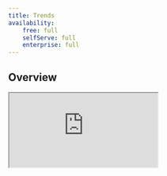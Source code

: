 ```yaml
---
title: Trends
availability:
    free: full
    selfServe: full
    enterprise: full
---
```




## Overview

<iframe
    src="https://www.youtube-nocookie.com/embed/2jQco8hEvTI?start=493"
    className="rounded shadow-xl"
/>

Trends are a type of [insight](/docs/product-analytics/insights) that enable you to plot data from people, events, and properties.

Trends are an incredibly powerful part of PostHog's analytics toolbox, and are useful for finding patterns in your data, as well as monitoring your product to ensure everything is running smoothly.

### What can you learn from trends?

-   Track how your metrics are changing over time.
-   Compare the usage of different features side-by-side.
-   Determine how a specific change affects usage or engagement with your product.
-   Identify long-term patterns or cycles in your usage.
-   Easily create cohorts of users based on when they performed events.
-   Analyze how the _properties of events_ vary over time using aggregation (sum, average, etc).

## Getting Started

#### Creating a new trend

Using the side menu, navigate to the [Product Analytics](https://us.posthog.com/insights) tab where you'll be able to see a list of all your saved insights. You can then create a new trends insight by clicking on the **New insight** button in the top right. By default, new insights will default to Trends.

You should now see a screen that looks like this

![new insight](../../images/docs/user-guides/trends/new-insight.png)

#### Adding events

Now that you've created a Trends insight, the next thing is select the events you would like to see. Click the dropdown to the right of the <div class="inline-flex items-center justify-center rounded-full border-2 font-semibold" style="width: 20px; height: 20px; border-color: rgb(29, 74, 255); color: rgb(29, 74, 255); background-color: rgba(29, 74, 255, 0.15);">A</div> icon.

![selecting our event](../../images/docs/user-guides/trends/select-event.png)

This dropdown allows you to search through all your [events](/docs/user-guides/events) and [actions](/docs/user-guides/actions) and pick which one you would like to plot data from.

By default, the total number of events (Total count) that occurred within a specific date range will be shown. If you'd like to see other metrics, such as 'Unique users' or 'DAU', check out the [event and property aggregation section](#event-and-property-aggregation).

#### Filtering events based on properties

Oftentimes, we don't want to see a graph of _all_ the events with a certain name, but we may only want to look at a subset of these events.

[Filters](#filtering-events) allow us to only plot data for a subset of events based on their properties. For example, we might only want to see `$pageview` events for a specific URL, or only see events from users within specific countries, which can all be done using filters!

To add a filter to an event series, click on the <FilterIcon /> icon next to the event name, and then click the 'Add filter' button.

This will bring up a dropdown where you can search through all event properties and choose the one you would like to filter based on. For this example, we'll choose the 'Device Type' event so that we can plot data only for Desktop users.

![a filter that only shows events from desktop users](../../images/docs/user-guides/trends/basic-filter.png)

Read more about filters in the [filtering events](#filtering-events) section.

#### Changing the time range

When you first create an insight, PostHog will default to only plotting data from the last 7 days. This is great for getting a short term snapshot or digging in deeply to a specific time period, but oftentimes you'll want to see how your metrics change over the long term.

This can be done using the [display options at the top of the chart](#changing-the-display-options) and setting the 'Date range' to `Last 90 days`.

> **Note: ** Setting a very large time scale may severely impact your query performance as the number of events can increase dramatically

![showing a chart over a longer date range (90 days)](../../images/docs/user-guides/trends/longer-date-range.png)

> ** Note: ** You may see a portion of the chart plotted as a dotted line, which simply means that data for that period is still being collected

#### Saving and editing a trend

Now that you have your insight set up, the last step is to give it a name and save it so you can view it later! To give the insight a name, click on the pencil icon next to the title, then click the 'Save' button.

If you ever want to go back and modify a trend, you can do so by clicking on its name in the [Product Analytics](https://us.posthog.com/insights) tab, and then clicking the 'Edit' button in the top right.

Now that you've mastered the basics of the trends insight, we'd encourage you to read through following sections to get a better idea of all the features that trends have to offer.

## Filtering events

PostHog offers powerful ways of filtering down events based on their properties. A single filter is composed of three different parts:

#### The property to filter based on

**Example: _(Current URL, Browser, etc)_**

This is the property that we want to filter based on. These properties can be:

-   Properties on the event itself
-   Properties on the person who sent the event
-   Properties on Groups that this event is a member of _(See [Group analytics](/docs/user-guides/group-analytics))_
-   Properties on sessions
-   Properties on [Cohorts](/docs/user-guides/cohorts) the user is a member of
-   Properties on the HTML element if an event was autocaptured

By default, the dropdown will only show properties that have been seen on a specific event before, but if you instead want to filter based on an unseen property, you can scroll all the way to the bottom of the list and click 'Show X properties that haven't been seen with this event'

#### The filter operation

**Example: _(equals, contains, etc)_**

This is what PostHog uses to compare the property value to determine whether an event passes the filter or not. Note that the options for this will change based on the type of the property you've selected (e.g. whether a property is a `Number` or `String`).

##### All operations

| Name                  | Description                                                                             |
| --------------------- | --------------------------------------------------------------------------------------- |
| = equals              | The property matches the value exactly and can contain multiple values to match against |
| ≠ doesn't equal       | The property _doesn't_ exactly match any of the values you provided                     |
| ∈ contains            | The property contains the value as a substring                                          |
| ∉ doesn't contain     | The property doesn't contain the values as a substring                                  |
| ~ matches regex       | The property matches a regex _(only available for strings)_                             |
| ≁ doesn't match regex | The property doesn't matches a regex _(only available for strings)_                     |
| > greater than        | The property is greater than a specific value _(only available for numeric properties)_ |
| &lt; less than        | The property is less than a specific value _(only available for numeric properties)_    |
| ✓ is set              | The property was not set on a specific event                                            |
| ✕ is not set          | The property has been set on a specific event                                           |

#### The comparison value

This is the value that PostHog will compare to the property using the operation you specified. If the operation returns true, then the event will be included in the insight, and if it returns false it will be excluded.
Some operations allow you to pass multiple values to compare against, in which case the event will be included if any of these values return true when compared.

#### Types of filters

Within trends there are two different ways of filtering down events:

#### Inline filters

![example inline filter](../../images/docs/user-guides/trends/inline-filter.png)

These filters apply to a specific series within a graph, and different series can have different inline filters.

> Currently, you can only combine inline filters with `AND` operations. If you want to include events that match _at least one_ of a group of filters, you can use [filter groups](#filter-groups)

#### Filter groups

Filter groups allow you to apply filters to **all series** within an insight. These filter groups are composed of a number of single filter, which are can be combined in the following two ways:

-   `AND` - Events have to match _every_ filter within the group
-   `OR` - Events only have to match _a single_ filter within the group

![example global filter](../../images/docs/user-guides/trends/filter-groups.png)

One thing to note about global filters: since they apply to all events within an insight, and these events may not share all their properties, global filters allow you to use any property that has been seen in _at least one_ of your events.
If you happen to create a filter that references a property that not all events have, events that do not contain this property will automatically fail the check and will be excluded by the filter.

#### Filtering internal and test users

The final option for filtering down events is using the option to filter out 'internal and test users'.
This option is useful for excluding events sent from local builds of your product, or by members of your team that you don't want to include in your analysis.

![filtering internal and test users turned on](../../images/docs/user-guides/trends/internal-and-test-users.png)

If you want to customize the filters that are used, you can click on the settings icon.

## Breaking down by properties

Breakdowns offer a way for you to split up your trends graph by the values of a certain property. This is a very powerful tool when analyzing a trend and trying to determine the cause of a change in one of your metrics.
Once you've selected a property to break down on, you should see your graph split into multiple lines, each one corresponding to a distinct value of that property.

![breaking down an insight by browser](../../images/docs/user-guides/trends/breakdown.png)

For readability, PostHog will only load the first 25 values of a breakdown when you first load an insight. You can manually load more values by clicking the 'Load more breakdown values' button.

![graph of an insight broken down by a property](../../images/docs/user-guides/trends/breakdown-graph.png)

> **Note: ** Currently, you're only able to breakdown an insight by a single property, but we're actively working on the ability to breakdown based on more than one property

#### Viewing totals for each breakdown value

If you're more interested in the total count of an event over a given time period, you can switch to either the [Value bar chart](#value-bar-chart) or [Table](#table) view to see the total number of events for each breakdown value.

![sample breakdown bar chart](../../images/docs/user-guides/trends/breakdown-bars.png)

#### Breaking down numerical values into bins

When breaking down based on a string value, your graph will be split up with separate series for _every distinct value_ of that property. This works well for text values, however when trying to analyze numeric or time properties,
this is often far too granular. As a solution, when breaking down a numeric property, you can select a number of 'Bins' to combine ranges of values into.

![breaking down into 10 bins](../../images/docs/user-guides/trends/breakdown-into-bins.png)

PostHog will then break up your events into the specified number of bins based on the distinct values of the property.
For example, if your property can take the values `20, 21, 22, ..., 40` and you split it up into `10` bins, it will break your events up into ranges of `20 - 22`, `22 - 24`, etc.

> Note that this aggregates all breakdown values, not just the top 25 ones, like it happens for non-numeric values

## Viewing individual users and cohorts

When viewing a trend, oftentimes you're interested in drilling down further into users who performed an event on a specific week or day.
With trends, this is as easy as clicking on a data point in a plot, which will open up a menu where you can view all the people who performed that event during the time period.

![all persons who performed an event](../../images/docs/user-guides/trends/persons.png)

From this menu, you can easily select a user or expand an event to see the properties that were sent, as well as using the 'Watch Recording' button to jump straight to the [recording](/docs/user-guides/recordings) for that user's session.

Using the 'Save as cohort' button in the bottom right, you can also quickly save this group of users to a [cohort](/docs/user-guides/cohorts) to perform further analysis.

## Event and property aggregation

Trends offer a number of different ways of aggregating events and properties. These options are incredibly powerful, and allow you to answer questions beyond just the total number of events.

Some questions you can answer with aggregation:

-   What is the average session duration of users on my site?
-   How many unique users have utilized a specified feature within the last month?
-   What is the 95th percentile in time spent loading?

#### Event aggregation

Event aggregation determines how the number of events within a certain period are calculated. In this case, the aggregation is done based on how events are grouped, so if events are grouped by 'Day', then all events on a given day will be aggregated based on the chosen method.

| Event aggregation          | Description                                                                                                                                                         |
| -------------------------- | ------------------------------------------------------------------------------------------------------------------------------------------------------------------- |
| Total count                | The total number of times this event was performed in a given period                                                                                                |
| Unique users               | The total number of unique users who have performed this event in a given period. _Example: If the same user performs an event twice, this will only count it as 1_ |
| Weekly active users (WAU)  | The total number of unique users who have performed this event within the last 7 days. This is a rolling count for each period, counting the previous 7 days        |
| Monthly active users (MAU) | The total number of unique users who have performed this event within the last 30 days. This is a rolling count for each period, counting the previous 30 days      |
| Unique sessions            | The total number of unique sessions within the given period where this event was performed                                                                          |
| Unique groups              | The total number of unique groups that performed these events within a period. See [this user guide on group analytics](/docs/user-guides/group-analytics) for more |

#### Property value aggregation

Property aggregation is an incredibly powerful part of trends insights which allow you to combine and plot the values of a property. Currently, property aggregation only works on properties with numerical values.

| Property aggregation | Description                                                                                            |
| -------------------- | ------------------------------------------------------------------------------------------------------ |
| Average              | The average value of a property                                                                        |
| Sum                  | The sum of values of a property                                                                        |
| Minimum              | The minimum value of a property                                                                        |
| Maximum              | The maximum value of a property                                                                        |
| Median               | The median of the distribution of property values                                                      |
| 90th percentile      | The 90th percentile of the distribution of values (90% of events have a property value less than this) |
| 95th percentile      | The 95th percentile of the distribution of values (95% of events have a property value less than this) |
| 99th percentile      | The 99th percentile of the distribution of values (99% of events have a property value less than this) |

## Adding multiple series

Trends support adding multiple series onto the same insight, each tracking a separate event. This is useful when comparing the usages of different events across the same time period.

![a sample with 3 graph series](../../images/docs/user-guides/trends/multiple-series.png)

To add a second series to a trend you can click the 'Add graph series' button, and then select the event you would like to plot from the dropdown.
Another option is clicking the <CopyIcon /> icon, which will duplicate that series along with its inline filters. This is helpful when you want to compare the same event with slightly different filters.

## Changing display options

Within a trends graph, there are a number of different options to tweak exactly how your data appears visually.

![display options](../../images/docs/user-guides/trends/display-options.png)

#### Changing the date range

The date range within a trend determines the absolute bounds for which events you want to include in your graph. Trends come with a number of basic time ranges, or you can choose a completely custom range by clicking the 'Custom fixed time period' option.

#### Changing how values are grouped

Changing the grouping will alter what PostHog considers to be a single 'Data point'. For example, when the grouping is set to 'Week', then each data point on the graph will be one week of events, aggregated using whichever [aggregation method](#event-and-property-aggregation) you've chosen.

#### Smoothing

When plotting time-series data, PostHog offers some methods for smoothing out excess variability in data. This is useful for identifying long-term patterns in very noisy data, or in data that fluctuates over a given time frame.
In general, the longer time frame that you choose to average over, the more aggressive the smoothing will be. The smoothing operation is done using a moving average over the selected number of days.

#### Comparing trends to a previous time period

The compare to previous time period option is a toggle that you can activate to overlay the data from a previous period onto the current period. In this case, the 'period' refers to whatever date you've chosen.
For example, if you've chosen to view the 'Last 30 days' of events, then turning on this option will display the events from the 30 days _before_ the date range you've chosen (60 days ago to 30 days ago).

#### Chart types

Trends offer a diverse number of chart types to change how your data is displayed.

##### Linear

![linear plot](../../images/docs/user-guides/trends/linear.png)

The **Linear** plot is the most basic type of trend plot and is a simple line-chart with time on the X-axis, and each data point corresponding to the grouping value you've chosen.

##### Cumulative

![cumulative plot](../../images/docs/user-guides/trends/cumulative.png)

The **Cumulative** plot displays a running tally of each series over the given interval.

##### Time (Bar Chart)

![time bar chart](../../images/docs/user-guides/trends/time-bar-chart.png)

The **Time** bar chart displays the value of a series over time. This plot shows the exact same information as the [linear chart](#linear), but in a slightly different visual manner.

##### Value (Bar Chart)

![value bar chart](../../images/docs/user-guides/trends/value.png)

The **Value** bar chart displays the total value of a series over the _entire date range_. This means that this type of plot has no option for grouping, as it doesn't display data over time.

> **Tip: ** Try using a [breakdown](#breaking-down-by-properties) in combination with this chart type to see a list of the top property values.

##### Table

![table chart](../../images/docs/user-guides/trends/table.png)

The **Table** chart displays the raw numerical values of a series over the _entire date range_. This plot shows the exact same information as the [value bar chart](#value-bar-chart), just in a different visual manner.

##### Pie

![pie chart](../../images/docs/user-guides/trends/pie.png)

The **Pie** chart displays the relative distribution of the values of different series or breakdowns over the _entire date range_.

##### World Map

![world map chart](../../images/docs/user-guides/trends/world-map.png)

The **World Map** chart displays values in an interactive map of the world, broken down by country code. This display option can't be selected if you're already breaking down by a property other than Country Code.

## Using formulas

One of the most powerful tools when creating a new trend is using custom formulas. Formulas are custom mathematical expressions that you can use to compare and combine the value of multiple series.

![formula map chart](../../images/docs/user-guides/trends/formula.png)

To add a formula, open the 'Advanced Options' dropdown and click the 'Add formula' button. Then within the input box, type out the expression you would like to evaluate.

This expression can contain any number of basic mathematical operators (+, -, \*, /) along with variables (`A`, `B`, `C`, ...) which correspond to the series with that letter.

For example, if you have two series A and B, then the formula A / B will plot the value of series A divided by the value of series B at each point in time.

> **Note: ** When using a formula, only one series will be displayed on the chart, which will show the output of the formula at each point in time.

## View source (Beta)

Insight filters follow a declarative format that you can view and edit. Open the insight editor by clicking on the `{}` icon next to the save insight button and you will see the source for the current insight configuration. Using this editor you can copy-and-paste complete or partial insights and understand what is going on under the hood. We admit this is a bit of a power user feature, but if you're so inclined you might even find it easier to edit insights this way.

![view insight configuration source](../../images/docs/user-guides/trends/insights-source.png)

Want more? Check our [full list of PostHog tutorials](/tutorials).

